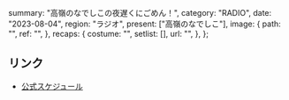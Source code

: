   summary: "高嶺のなでしこの夜遅くにごめん！",
  category: "RADIO",
  date: "2023-08-04",
  region: "ラジオ",
  present: ["高嶺のなでしこ"],
  image: {
    path: "",
    ref: "",
  },
  recaps: {
    costume: "",
    setlist: [],
    url: "",
  },
};

## リンク

- [公式スケジュール](https://takanenonadeshiko.jp/?p=1009)
